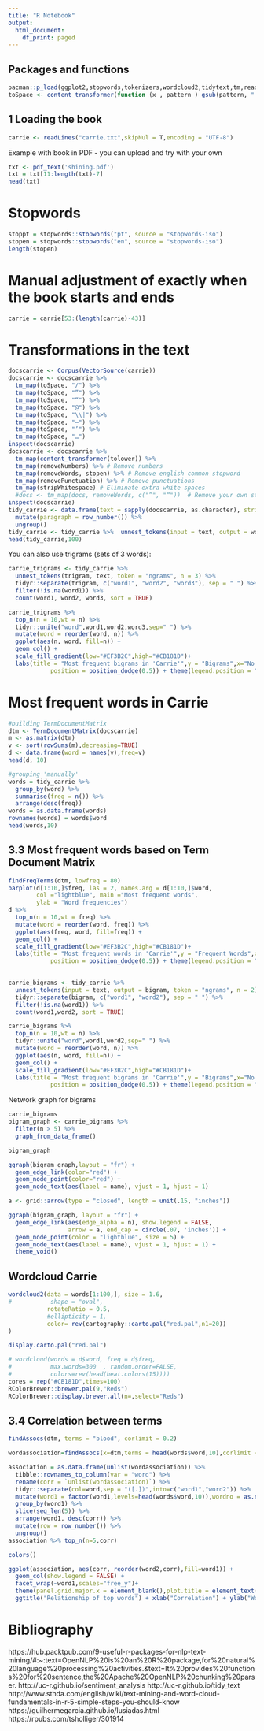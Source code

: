 ```yaml
---
title: "R Notebook"
output:
  html_document:
    df_print: paged
---
```


## Packages and functions
```r
pacman::p_load(ggplot2,stopwords,tokenizers,wordcloud2,tidytext,tm,readr,stringr,dplyr,wordcloud,RColorBrewer,pdftools,textdata,lexiconPT,ggrepel,igraph,ggraph,paletteer,cartography)
toSpace <- content_transformer(function (x , pattern ) gsub(pattern, " ", x)) #function needed to transform and replace undesired characters
```

## 1 Loading the book
```r
carrie <- readLines("carrie.txt",skipNul = T,encoding = "UTF-8")
```

Example with book in PDF - you can upload and try with your own
```r
txt <- pdf_text('shining.pdf')
txt = txt[11:length(txt)-7]
head(txt)
```

# Stopwords
```r
stoppt = stopwords::stopwords("pt", source = "stopwords-iso")
stopen = stopwords::stopwords("en", source = "stopwords-iso")
length(stopen)
```

# Manual adjustment of exactly when the book starts and ends
```r
carrie = carrie[53:(length(carrie)-43)]
```


# Transformations in the text
```r
docscarrie <- Corpus(VectorSource(carrie))
docscarrie <- docscarrie %>%
  tm_map(toSpace, "/") %>%
  tm_map(toSpace, "”") %>%
  tm_map(toSpace, "“") %>%
  tm_map(toSpace, "@") %>%
  tm_map(toSpace, "\\|") %>%
  tm_map(toSpace, "—") %>%
  tm_map(toSpace, "’") %>%
  tm_map(toSpace, "…")
inspect(docscarrie)
docscarrie <- docscarrie %>%
  tm_map(content_transformer(tolower)) %>%
  tm_map(removeNumbers) %>% # Remove numbers 
  tm_map(removeWords, stopen) %>% # Remove english common stopword 
  tm_map(removePunctuation) %>% # Remove punctuations 
  tm_map(stripWhitespace) # Eliminate extra white spaces
  #docs <- tm_map(docs, removeWords, c("”", "“"))  # Remove your own stop word
inspect(docscarrie)
tidy_carrie <- data.frame(text = sapply(docscarrie, as.character), stringsAsFactors = FALSE) %>% 
  mutate(paragraph = row_number()) %>% 
  ungroup()
tidy_carrie <- tidy_carrie %>%  unnest_tokens(input = text, output = word)
head(tidy_carrie,100)
```

You can also use trigrams (sets of 3 words):
```r
carrie_trigrams <- tidy_carrie %>%
  unnest_tokens(trigram, text, token = "ngrams", n = 3) %>%
  tidyr::separate(trigram, c("word1", "word2", "word3"), sep = " ") %>%
  filter(!is.na(word1)) %>%
  count(word1, word2, word3, sort = TRUE)

carrie_trigrams %>%
  top_n(n = 10,wt = n) %>%
  tidyr::unite("word",word1,word2,word3,sep=" ") %>%
  mutate(word = reorder(word, n)) %>%
  ggplot(aes(n, word, fill=n)) +
  geom_col() +
  scale_fill_gradient(low="#EF3B2C",high="#CB181D")+
  labs(title = "Most frequent bigrams in 'Carrie'",y = "Bigrams",x="No. of times") +  geom_text(aes(label = n), hjust = -0.05, size = 4,
            position = position_dodge(0.5)) + theme(legend.position = "none",plot.title = element_text(hjust = 0.5))
```


# Most frequent words in Carrie
```r
#building TermDocumentMatrix
dtm <- TermDocumentMatrix(docscarrie)
m <- as.matrix(dtm)
v <- sort(rowSums(m),decreasing=TRUE)
d <- data.frame(word = names(v),freq=v)
head(d, 10)

#grouping 'manually'
words = tidy_carrie %>% 
  group_by(word) %>% 
  summarise(freq = n()) %>% 
  arrange(desc(freq)) 
words = as.data.frame(words)
rownames(words) = words$word
head(words,10)
```



## 3.3 Most frequent words based on Term Document Matrix
```r
findFreqTerms(dtm, lowfreq = 80)
barplot(d[1:10,]$freq, las = 2, names.arg = d[1:10,]$word,
        col ="lightblue", main ="Most frequent words",
        ylab = "Word frequencies")
d %>%
  top_n(n = 10,wt = freq) %>%
  mutate(word = reorder(word, freq)) %>%
  ggplot(aes(freq, word, fill=freq)) +
  geom_col() +
  scale_fill_gradient(low="#EF3B2C",high="#CB181D")+
  labs(title = "Most frequent words in 'Carrie'",y = "Frequent Words",x="No. of times") +  geom_text(aes(label = freq), hjust = -0.05, size = 4,
            position = position_dodge(0.5)) + theme(legend.position = "none",plot.title = element_text(hjust = 0.5))
  
```


```r
carrie_bigrams <- tidy_carrie %>%
  unnest_tokens(input = text, output = bigram, token = "ngrams", n = 2) %>%
  tidyr::separate(bigram, c("word1", "word2"), sep = " ") %>%
  filter(!is.na(word1)) %>%
  count(word1,word2, sort = TRUE)

carrie_bigrams %>%
  top_n(n = 10,wt = n) %>%
  tidyr::unite("word",word1,word2,sep=" ") %>%
  mutate(word = reorder(word, n)) %>%
  ggplot(aes(n, word, fill=n)) +
  geom_col() +
  scale_fill_gradient(low="#EF3B2C",high="#CB181D")+
  labs(title = "Most frequent bigrams in 'Carrie'",y = "Bigrams",x="No. of times") +  geom_text(aes(label = n), hjust = -0.05, size = 4,
            position = position_dodge(0.5)) + theme(legend.position = "none",plot.title = element_text(hjust = 0.5))
```

Network graph for bigrams
```r
carrie_bigrams
bigram_graph <- carrie_bigrams %>%
  filter(n > 5) %>%
  graph_from_data_frame()

bigram_graph

ggraph(bigram_graph,layout = "fr") +
  geom_edge_link(color="red") +
  geom_node_point(color="red") +
  geom_node_text(aes(label = name), vjust = 1, hjust = 1)

a <- grid::arrow(type = "closed", length = unit(.15, "inches"))

ggraph(bigram_graph, layout = "fr") +
  geom_edge_link(aes(edge_alpha = n), show.legend = FALSE,
                 arrow = a, end_cap = circle(.07, 'inches')) +
  geom_node_point(color = "lightblue", size = 5) +
  geom_node_text(aes(label = name), vjust = 1, hjust = 1) +
  theme_void()
```

## Wordcloud Carrie
```r
wordcloud2(data = words[1:100,], size = 1.6, 
#           shape = "oval",
           rotateRatio = 0.5, 
           #ellipticity = 1,
           color= rev(cartography::carto.pal("red.pal",n1=20))
)

display.carto.pal("red.pal")

# wordcloud(words = d$word, freq = d$freq,
#           max.words=300  , random.order=FALSE,
#           colors=rev(head(heat.colors(15))))
cores = rep("#CB181D",times=100)
RColorBrewer::brewer.pal(9,"Reds")
RColorBrewer::display.brewer.all(n=,select="Reds")
```

## 3.4 Correlation between terms
```r
findAssocs(dtm, terms = "blood", corlimit = 0.2)

wordassociation=findAssocs(x=dtm,terms = head(words$word,10),corlimit = 0.15)

association = as.data.frame(unlist(wordassociation)) %>%
  tibble::rownames_to_column(var = "word") %>%
  rename(corr = `unlist(wordassociation)`) %>%
  tidyr::separate(col=word,sep = "([.])",into=c("word1","word2")) %>%
  mutate(word1 = factor(word1,levels=head(words$word,10)),wordno = as.numeric(word1)) %>%
  group_by(word1) %>%
  slice(seq_len(5)) %>%
  arrange(word1, desc(corr)) %>%
  mutate(row = row_number()) %>%
  ungroup()
association %>% top_n(n=5,corr)

colors()

ggplot(association, aes(corr, reorder(word2,corr),fill=word1)) +
  geom_col(show.legend = FALSE) +
  facet_wrap(~word1,scales="free_y")+
  theme(panel.grid.major.x = element_blank(),plot.title = element_text(hjust = 0.5)) +
  ggtitle("Relationship of top words") + xlab("Correlation") + ylab("Words")+ scale_fill_manual(values = cores)

```

# Bibliography 
https://hub.packtpub.com/9-useful-r-packages-for-nlp-text-mining/#:~:text=OpenNLP%20is%20an%20R%20package,for%20natural%20language%20processing%20activities.&text=It%20provides%20functions%20for%20sentence,the%20Apache%20OpenNLP%20chunking%20parser.
http://uc-r.github.io/sentiment_analysis
http://uc-r.github.io/tidy_text
http://www.sthda.com/english/wiki/text-mining-and-word-cloud-fundamentals-in-r-5-simple-steps-you-should-know
https://guilhermegarcia.github.io/lusiadas.html
https://rpubs.com/tsholliger/301914